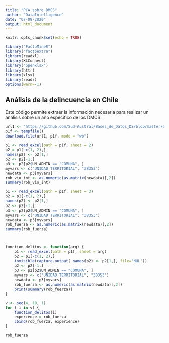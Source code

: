 ```yaml
---
title: "PCA sobre DMCS"
author: "DataIntelligence"
date: "07-08-2020"
output: html_document
---
```


```r
knitr::opts_chunk$set(echo = TRUE)

library("FactoMineR")
library("factoextra")
library(readxl)
library(XLConnect)
library("openxlsx")
library(httr)
library(xlsx)
library(readr)
options(warn=-1)
```

## Análisis de la delincuencia en Chile

Éste código permite extraer la información necesaria para realizar un análisis sobre un año específico de los DMCS. 

```r

url1 <- "https://github.com/Sud-Austral/Bases_de_Datos_DS/blob/master/DMCS/Tasa_casos_dmcs_mensual_2001_2017w.xlsx?raw=true"
p1f <- tempfile()
download.file(url1, p1f, mode = "wb")

p1 <- read_excel(path = p1f, sheet = 2)
p2 = p1[-c(1, 2),]
names(p2) <- p2[1,]
p2 <- p2[-1,]
p3 <- p2[p2$UN_ADMIN == "COMUNA", ]
myvars <- c("UNIDAD TERRITORIAL", "38353")
newdata <- p3[myvars]
rob_vio_int <- as.numeric(as.matrix(newdata)[,2])
summary(rob_vio_int)

p1 <- read_excel(path = p1f, sheet = 3)
p2 = p1[-c(1, 2),]
names(p2) <- p2[1,]
p2 <- p2[-1,]
p3 <- p2[p2$UN_ADMIN == "COMUNA", ]
myvars <- c("UNIDAD TERRITORIAL", "38353")
newdata <- p3[myvars]
rob_fuerza <- as.numeric(as.matrix(newdata)[,2])
summary(rob_fuerza)



function_delitos <- function(arg) {
    p1 <- read_excel(path = p1f, sheet = arg)
    p2 = p1[-c(1, 2),]
    invisible(capture.output( names(p2) <- p2[1,], file='NUL'))
    p2 <- p2[-1,]
    p3 <- p2[p2$UN_ADMIN == "COMUNA", ]
    myvars <- c("UNIDAD TERRITORIAL", "38353")
    newdata <- p3[myvars]
    rob_fuerza <- as.numeric(as.matrix(newdata)[,2])
    print(summary(rob_fuerza))
}

v <- seq(4, 10, 1)
for ( i in v) {
    function_delitos(i)
    experience = rob_fuerza
    cbind(rob_fuerza, experience)
}

rob_fuerza
```











